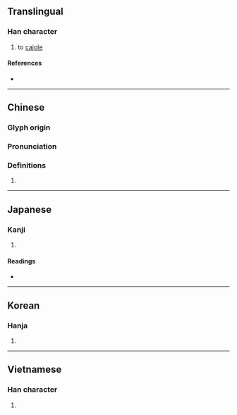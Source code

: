 {{character info}}
==Translingual==

===Han character===
{{Han char|rn=30|rad=口|as=07|sn=10|four=66081|canj=RRYO|ids=⿰口足}}

# to [[cajole]]

====References====
* {{Han ref|kx=0190.200|dkj=03653|dj=0410.030|hdz=10630.020|uh=54EB|ud=21739|bh=D0FB|bd=53499}}

----

==Chinese==
{{zh-forms}}

===Glyph origin===
{{Han etym}}

===Pronunciation===
{{zh-pron
|m=zú
|c=zuk1
|mc=y
|oc=y
|cat=
}}

===Definitions===
{{zh-hanzi}}

# {{rfdef|zh}}

----

==Japanese==

===Kanji===
{{ja-kanji|grade=|rs=口07}}

# {{rfdef|ja|sort=口07}}

====Readings====
* {{ja-readings|on=[[しょく]] (shoku), [[そく]] (soku)|kun=[[こびる]] (kobiru)}}

----

==Korean==

===Hanja===
{{ko-hanja|hangeul=족}}

# {{rfdef|ko|sort=口07}}

----

==Vietnamese==

===Han character===
{{vi-readings|reading=rúc|rs=口07}}

# {{rfdef|vi}}